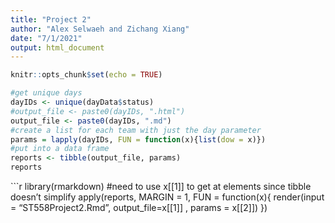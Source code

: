 ```yaml
---
title: "Project 2"
author: "Alex Selwaeh and Zichang Xiang"
date: "7/1/2021"
output: html_document
---
```


```r
knitr::opts_chunk$set(echo = TRUE)
```

```r
#get unique days
dayIDs <- unique(dayData$status)
#output_file <- paste0(dayIDs, ".html")
output_file <- paste0(dayIDs, ".md")
#create a list for each team with just the day parameter
params = lapply(dayIDs, FUN = function(x){list(dow = x)})
#put into a data frame 
reports <- tibble(output_file, params)
reports
```


```r
library(rmarkdown)
#need to use x[[1]] to get at elements since tibble doesn't simplify
apply(reports, MARGIN = 1, 
            FUN = function(x){
                render(input = "ST558Project2.Rmd", output_file=x[[1]] , params = x[[2]])
                })
